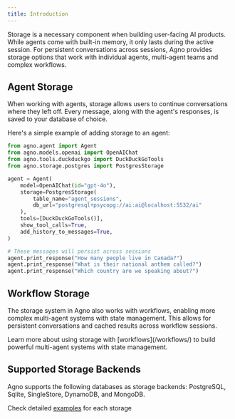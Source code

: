 ```yaml
---
title: Introduction
---
```


Storage is a necessary component when building user-facing AI products. While agents come with built-in memory, it only lasts during the active session. For persistent conversations across sessions, Agno provides storage options that work with individual agents, multi-agent teams and complex workflows.

## Agent Storage

When working with agents, storage allows users to continue conversations where they left off. Every message, along with the agent's responses, is saved to your database of choice.

Here's a simple example of adding storage to an agent:

```python storage.py
from agno.agent import Agent
from agno.models.openai import OpenAIChat
from agno.tools.duckduckgo import DuckDuckGoTools
from agno.storage.postgres import PostgresStorage

agent = Agent(
    model=OpenAIChat(id="gpt-4o"),
    storage=PostgresStorage(
        table_name="agent_sessions", 
        db_url="postgresql+psycopg://ai:ai@localhost:5532/ai"
    ),
    tools=[DuckDuckGoTools()],
    show_tool_calls=True,
    add_history_to_messages=True,
)

# These messages will persist across sessions
agent.print_response("How many people live in Canada?")
agent.print_response("What is their national anthem called?")
agent.print_response("Which country are we speaking about?")
```

## Workflow Storage

The storage system in Agno also works with workflows, enabling more complex multi-agent systems with state management. This allows for persistent conversations and cached results across workflow sessions.

<Note>
Learn more about using storage with [workflows](/workflows/) to build powerful multi-agent systems with state management.
</Note>

## Supported Storage Backends

Agno supports the following databases as storage backends: PostgreSQL, Sqlite, SingleStore, DynamoDB, and MongoDB.

Check detailed [examples](/examples/concepts/storage) for each storage 